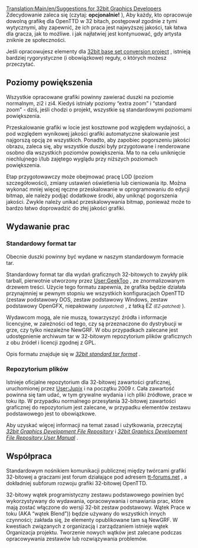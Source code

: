 [[Translation:Main/en/Suggestions for 32bit Graphics Developers]] <!--{{en/-}}-->
Zdecydowanie zaleca się (czytaj: '''opcjonalnie! ''' ), Aby każdy, kto opracowuje dowolną grafikę dla OpenTTD w 32 bitach, postępował zgodnie z tymi wytycznymi, aby zapewnić, że ich praca jest najwyższej jakości, tak łatwa dla gracza, jak to możliwe. i jak najłatwiej jest kontynuować, gdy artysta zniknie ze społeczności.

Jeśli opracowujesz elementy dla [[Main/pl/Projekt konwersji zestawu bazowego 32bpp|32bit base set conversion project]] , istnieją bardziej rygorystyczne (i obowiązkowe) reguły, o których możesz przeczytać.

==Poziomy powiększenia==

Wszystkie opracowane grafiki powinny zawierać duszki na poziomie normalnym, zi2 i zi4. Kiedyś istniały poziomy “extra zoom” i “standard zoom” - dziś, jeśli chodzi o projekt, wszystkie są standardowymi poziomami powiększenia.

Przeskalowanie grafiki w locie jest kosztowne pod względem wydajności, a pod względem wynikowej jakości grafiki automatyczne skalowanie jest najgorszą opcją ze wszystkich. Ponadto, aby zapobiec pogorszeniu jakości obrazu, zaleca się, aby wszystkie duszki były przygotowane i renderowane osobno dla wszystkich poziomów powiększenia. Ma to na celu uniknięcie niechlujnego i/lub zajętego wyglądu przy niższych poziomach powiększenia.

Etap przygotowawczy może obejmować pracę LOD (poziom szczegółowości), zmiany ustawień oświetlenia lub cieniowania itp. Można wykonać mniej więcej ręczne przeskalowanie w oprogramowaniu do edycji bitmap, ale należy podjąć dodatkowe środki, aby uniknąć pogorszenia jakości. Zwykle należy unikać przeskalowywania bitmap, ponieważ może to bardzo łatwo doprowadzić do złej jakości grafiki.

==Wydawanie prac==

<!--{{en/Note|It is now technically possible to make releases as .grfs, as the project intended. We are in the process of documenting this option. In the mean time you can use the standard tar format.}}-->
{{pl/Informacja|Z technicznego punktu widzenia możliwe jest wydawanie wersji jako .grfs, zgodnie z zamierzeniami projektu. Jesteśmy w trakcie dokumentowania tej opcji. W międzyczasie możesz użyć standardowego formatu tar.}}

===Standardowy format tar===

Obecnie duszki powinny być wydane w naszym standardowym formacie tar.

Standardowy format tar dla wydań graficznych 32-bitowych to zwykły plik tarball, pierwotnie utworzony przez [[Archive/en/GeekToo|User:GeekToo]] , ze znormalizowanym drzewem treści. Użycie tego formatu zapewnia, że ​​grafika będzie działała przynajmniej w pewnym stopniu we wszystkich konfiguracjach OpenTTD (zestaw podstawowy DOS, zestaw podstawowy Windows, zestaw podstawowy OpenGFX, niepakowany <small>''(unpatched)''</small> , z łatką EZ <small>''(EZ-patched)''</small> ).

Wydawcom mogą, ale nie muszą, towarzyszyć źródła i informacje licencyjne, w zależności od tego, czy są przeznaczone do dystrybucji w grze, czy tylko niezależne NewGRF. W obu przypadkach zalecane jest udostępnienie archiwum tar w 32-bitowym repozytorium plików graficznych z obu źródeł i licencji zgodnej z GPL.

Opis formatu znajduje się w ''[[Main/pl/Standardowy format tar 32bity|32bit standard tar format]]'' .

===Repozytorium plików===

Istnieje oficjalne repozytorium dla 32-bitowej zawartości graficznej, uruchomionej przez  [[Archive/en/Jupix|User:Jupix]] i na początku 2009 r. Cała zawartość powinna się tam udać, w tym grywalne wydania i ich pliki źródłowe, prace w toku itp. W przypadku normalnego przesyłania 32-bitowej zawartości graficznej do repozytorium jest zalecane, w przypadku elementów zestawu podstawowego jest to obowiązkowe.

Aby uzyskać więcej informacji na temat zasad i użytkowania, przeczytaj ''[[Main/pl/Repozytorium Rozowju Plików Grafik 32bpp|32bit Graphics Development File Repository]]'' i ''[[Main/pl/Instrukcja Obsługi Repozytorium Plików Programowania Grafik 32bpp|32bit Graphics Development File Repository User Manual]]'' .

==Współpraca==

Standardowym nośnikiem komunikacji publicznej między twórcami grafiki 32-bitowej a graczami jest forum działające pod adresem [http://www.tt-forums.net tt-forums.net] , a dokładniej subforum rozwoju grafiki 32-bitowej OpenTTD.

32-bitowy wątek programistyczny zestawu podstawowego powinien być wykorzystywany do wydawania, opracowywania i omawiania prac, które mają zostać włączone do wersji 32-bit
zestaw podstawowy. Wątek Prace w toku (AKA  “wątek Blend”)) będzie używany do wszystkich innych czynności; zakłada się, że elementy opublikowane tam są NewGRF. W kwestiach związanych z organizacją i zarządzaniem istnieje wątek Organizacja projektu. Tworzenie nowych wątków jest zalecane podczas opracowywania zestawów lub rozwiązywania problemów.